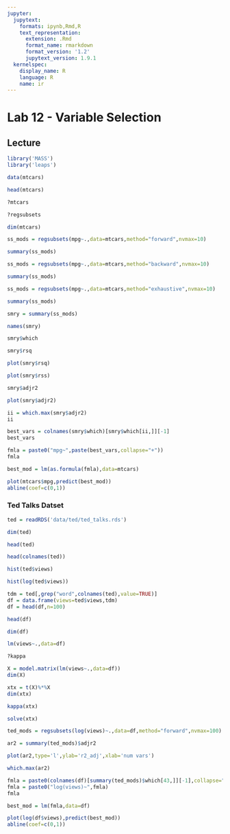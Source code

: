 ```yaml
---
jupyter:
  jupytext:
    formats: ipynb,Rmd,R
    text_representation:
      extension: .Rmd
      format_name: rmarkdown
      format_version: '1.2'
      jupytext_version: 1.9.1
  kernelspec:
    display_name: R
    language: R
    name: ir
---
```


# Lab 12 - Variable Selection
## Lecture 

```r
library('MASS')
library('leaps')
```

```r
data(mtcars)
```

```r
head(mtcars)
```

```r
?mtcars
```

```r
?regsubsets
```

```r
dim(mtcars)
```

```r
ss_mods = regsubsets(mpg~.,data=mtcars,method="forward",nvmax=10)
```

```r
summary(ss_mods)
```

```r
ss_mods = regsubsets(mpg~.,data=mtcars,method="backward",nvmax=10)
```

```r
summary(ss_mods)
```

```r
ss_mods = regsubsets(mpg~.,data=mtcars,method="exhaustive",nvmax=10)
```

```r
summary(ss_mods)
```

```r
smry = summary(ss_mods)
```

```r
names(smry)
```

```r
smry$which
```

```r
smry$rsq
```

```r
plot(smry$rsq)
```

```r
plot(smry$rss)
```

```r
smry$adjr2
```

```r
plot(smry$adjr2)
```

```r
ii = which.max(smry$adjr2)
ii
```

```r
best_vars = colnames(smry$which)[smry$which[ii,]][-1]
best_vars
```

```r
fmla = paste0("mpg~",paste(best_vars,collapse="+"))
fmla
```

```r
best_mod = lm(as.formula(fmla),data=mtcars)
```

```r
plot(mtcars$mpg,predict(best_mod))
abline(coef=c(0,1))
```

### Ted Talks Datset

```r
ted = readRDS('data/ted/ted_talks.rds')
```

```r
dim(ted)
```

```r
head(ted)
```

```r
head(colnames(ted))
```

```r
hist(ted$views)
```

```r
hist(log(ted$views))
```

```r
tdm = ted[,grep("word",colnames(ted),value=TRUE)]
df = data.frame(views=ted$views,tdm)
df = head(df,n=100)
```

```r
head(df)
```

```r
dim(df)
```

```r
lm(views~.,data=df)
```

```r
?kappa
```

```r
X = model.matrix(lm(views~.,data=df))
dim(X)
```

```r
xtx = t(X)%*%X
dim(xtx)
```

```r
kappa(xtx)
```

```r
solve(xtx)
```

```r
ted_mods = regsubsets(log(views)~.,data=df,method="forward",nvmax=100)
```

```r
ar2 = summary(ted_mods)$adjr2
```

```r
plot(ar2,type='l',ylab='r2_adj',xlab='num vars')
```

```r
which.max(ar2)
```

```r
fmla = paste0(colnames(df)[summary(ted_mods)$which[43,]][-1],collapse="+")
fmla = paste0("log(views)~",fmla)
fmla
```

```r
best_mod = lm(fmla,data=df)
```

```r
plot(log(df$views),predict(best_mod))
abline(coef=c(0,1))
```
